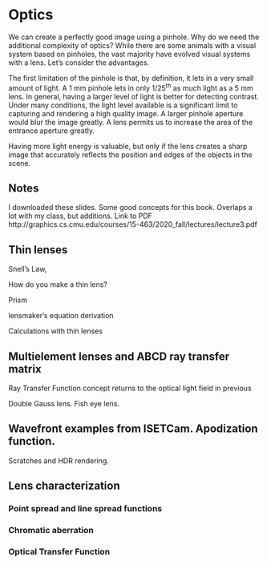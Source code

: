 # Optics {#sec-optics}

We can create a perfectly good image using a pinhole. Why do we need the additional complexity of optics? While there are some animals with a visual system based on pinholes, the vast majority have evolved visual systems with a lens. Let's consider the advantages.

<!--# https://www.perplexity.ai/search/there-are-many-animals-that-ha-QJcp0_O_Ru6a0nVWEFkkmw  About tradeoffs between pinhole optics and lenses, particularly concerning biological systems. -->

The first limitation of the pinhole is that, by definition, it lets in a very small amount of light. A 1 mm pinhole lets in only 1/25^th^ as much light as a 5 mm lens. In general, having a larger level of light is better for detecting contrast. Under many conditions, the light level available is a significant limit to capturing and rendering a high quality image. A larger pinhole aperture would blur the image greatly. A lens permits us to increase the area of the entrance aperture greatly.

Having more light energy is valuable, but only if the lens creates a sharp image that accurately reflects the position and edges of the objects in the scene.

## Notes

I downloaded these slides. Some good concepts for this book. Overlaps a lot with my class, but additions. Link to PDF http://graphics.cs.cmu.edu/courses/15-463/2020_fall/lectures/lecture3.pdf

## Thin lenses

Snell’s Law,

How do you make a thin lens?

Prism

lensmaker’s equation derivation

Calculations with thin lenses

## Multielement lenses and ABCD ray transfer matrix

Ray Transfer Function concept returns to the optical light field in previous

Double Gauss lens. Fish eye lens.

## Wavefront examples from ISETCam. Apodization function.

Scratches and HDR rendering.

## Lens characterization

### Point spread and line spread functions

### Chromatic aberration

### Optical Transfer Function